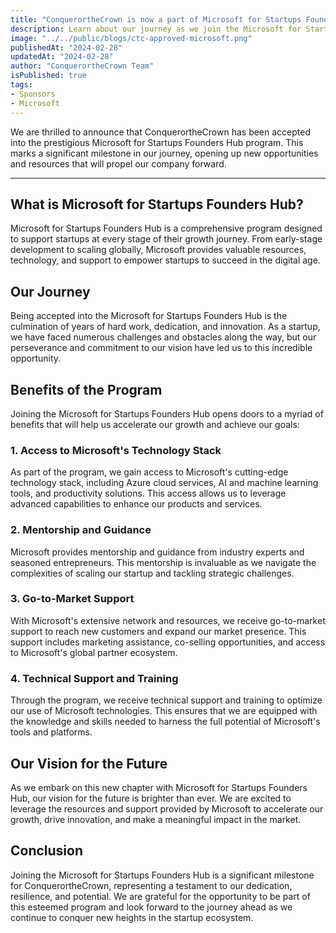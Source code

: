 ```yaml
---
title: "ConquerortheCrown is now a part of Microsoft for Startups Founders Hub"
description: Learn about our journey as we join the Microsoft for Startups Founders Hub program.
image: "../../public/blogs/ctc-approved-microsoft.png"
publishedAt: "2024-02-28"
updatedAt: "2024-02-28"
author: "ConquerortheCrown Team"
isPublished: true
tags: 
- Sponsors
- Microsoft
---
```




We are thrilled to announce that ConquerortheCrown has been accepted into the prestigious Microsoft for Startups Founders Hub program. 
This marks a significant milestone in our journey, opening up new opportunities and resources that will propel our company forward.

---
## What is Microsoft for Startups Founders Hub?

Microsoft for Startups Founders Hub is a comprehensive program designed to support startups at every stage of their growth journey. From early-stage development to scaling globally, Microsoft provides valuable resources, technology, and support to empower startups to succeed in the digital age.

## Our Journey

Being accepted into the Microsoft for Startups Founders Hub is the culmination of years of hard work, dedication, and innovation. As a startup, we have faced numerous challenges and obstacles along the way, but our perseverance and commitment to our vision have led us to this incredible opportunity.

## Benefits of the Program

Joining the Microsoft for Startups Founders Hub opens doors to a myriad of benefits that will help us accelerate our growth and achieve our goals:

### 1. Access to Microsoft's Technology Stack

As part of the program, we gain access to Microsoft's cutting-edge technology stack, including Azure cloud services, AI and machine learning tools, and productivity solutions. This access allows us to leverage advanced capabilities to enhance our products and services.

### 2. Mentorship and Guidance

Microsoft provides mentorship and guidance from industry experts and seasoned entrepreneurs. This mentorship is invaluable as we navigate the complexities of scaling our startup and tackling strategic challenges.

### 3. Go-to-Market Support

With Microsoft's extensive network and resources, we receive go-to-market support to reach new customers and expand our market presence. This support includes marketing assistance, co-selling opportunities, and access to Microsoft's global partner ecosystem.

### 4. Technical Support and Training

Through the program, we receive technical support and training to optimize our use of Microsoft technologies. This ensures that we are equipped with the knowledge and skills needed to harness the full potential of Microsoft's tools and platforms.

## Our Vision for the Future

As we embark on this new chapter with Microsoft for Startups Founders Hub, our vision for the future is brighter than ever. We are excited to leverage the resources and support provided by Microsoft to accelerate our growth, drive innovation, and make a meaningful impact in the market.

## Conclusion

Joining the Microsoft for Startups Founders Hub is a significant milestone for ConquerortheCrown, representing a testament to our dedication, resilience, and potential. We are grateful for the opportunity to be part of this esteemed program and look forward to the journey ahead as we continue to conquer new heights in the startup ecosystem.
